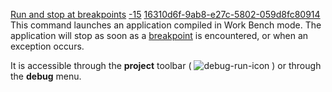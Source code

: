 [[Property:title|Run and stop at breakpoints]]
[[Property:weight|-15]]
[[Property:uuid|16310d6f-9ab8-e27c-5802-059d8fc80914]]
This command launches an application compiled in Work Bench mode. The application will stop as soon as a [[Breakpoints: Introduction|breakpoint]]  is encountered, or when an exception occurs. 

It is accessible through the '''project''' toolbar (  [[Image:debug-run-icon]]  ) or through the '''debug''' menu. 

{{seealso|<br/>
[[Eiffel Debugger Execution: Introduction|Execution commands]]  <br/>
[[Generating executables|Compiling in Workbench mode]]  }}




